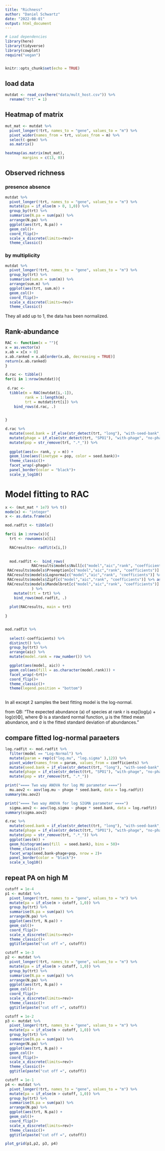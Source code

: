 ```yaml
---
title: "Richness"
author: "Daniel Schwartz"
date: "2022-08-01"
output: html_document
---
```


```r
# Load dependencies
library(here)
library(tidyverse)
library(cowplot)
require("vegan")


knitr::opts_chunk$set(echo = TRUE)
```

## load data

```r
mutdat <- read_csv(here("data/mult_host.csv")) %>% 
  rename("trt" = 1)
```

## Heatmap of matrix

```r
mut_mat <- mutdat %>% 
  pivot_longer(!trt, names_to = "gene", values_to = "m") %>% 
  pivot_wider(names_from = trt, values_from = m) %>% 
  select(-gene) %>% 
  as.matrix()

heatmap(as.matrix(mut_mat),
        margins = c(13, 0))
```
## Observed richness

### presence absence

```r

mutdat %>% 
  pivot_longer(!trt, names_to = "gene", values_to = "m") %>% 
  mutate(pa = if_else(m > 0, 1,0)) %>% 
  group_by(trt) %>% 
  summarise(N.pa = sum(pa)) %>% 
  arrange(N.pa) %>% 
  ggplot(aes(trt, N.pa)) +
  geom_col()+
  coord_flip()+
  scale_x_discrete(limits=rev)+
  theme_classic()

```

### by multiplicity
```r

mutdat %>% 
  pivot_longer(!trt, names_to = "gene", values_to = "m") %>% 
  group_by(trt) %>% 
  summarise(sum.m = sum(m)) %>% 
  arrange(sum.m) %>% 
  ggplot(aes(trt, sum.m)) +
  geom_col()+
  coord_flip()+
  scale_x_discrete(limits=rev)+
  theme_classic()

```
They all add up to 1, the data has been normalized.

## Rank-abundance

```r

RAC <- function(x = ""){
x = as.vector(x)
x.ab = x[x > 0]
x.ab.ranked = x.ab[order(x.ab, decreasing = TRUE)]
return(x.ab.ranked)
}

d.rac <- tibble()
for(i in 1:nrow(mutdat)){
  
 d.rac <- 
  tibble(m = RAC(mutdat[i,-1]), 
         rank = 1:length(m),
         trt = mutdat$trt[i]) %>% 
    bind_rows(d.rac, .)

  
}

d.rac %>% 
  mutate(seed.bank = if_else(str_detect(trt, "long"), "with-seed-bank", "no-seed_bank")) %>% 
  mutate(phage = if_else(str_detect(trt, "SPO1"), "with-phage", "no-phage")) %>% 
  mutate(pop = str_remove(trt, ".*_")) %>% 
           
  ggplot(aes(x= rank, y = m)) + 
  geom_line(aes(linetype = pop, color = seed.bank))+
  theme_classic()+
  facet_wrap(~phage)+
  panel_border(color = "black")+
  scale_y_log10()
```

# Model fitting to RAC

```r

x <- (mut_mat * 1e7) %>% t()
mode(x) <- "integer"
x <- as.data.frame(x)

mod.radfit <- tibble()

for(i in 1:nrow(x)){
  trt <- rownames(x)[i]

  RACresults<- radfit(x[i,]) 
  
  
  mod.radfit <-  bind_rows(
            RACresults$models$Null[c("model","aic","rank", "coefficients")] %>% as_tibble(),
 RACresults$models$Preemption[c("model","aic","rank", "coefficients")] %>% as_tibble(),
 RACresults$models$Lognorma[c("model","aic","rank", "coefficients")] %>% as_tibble(),
 RACresults$models$Zipf[c("model","aic","rank", "coefficients")] %>% as_tibble(),
 RACresults$models$Mandelbrot[c("model","aic","rank", "coefficients")] %>% as_tibble(),
            ) %>% 
    mutate(trt = trt) %>% 
    bind_rows(mod.radfit, .)
  
  plot(RACresults, main = trt)
  
}


mod.radfit %>% 
  
  select(-coefficients) %>% 
  distinct() %>% 
  group_by(trt) %>% 
  arrange(aic) %>% 
  mutate(model.rank = row_number()) %>% 

  ggplot(aes(model, aic)) +
  geom_col(aes(fill = as.character(model.rank))) +
  facet_wrap(~trt)+
  coord_flip()+
  theme_classic()+
  theme(legend.position = "bottom")
  
```

In all except 2 samples the best fitting model is the log-normal.

from QB:
"The expected abundance (a) of species at rank r is exp[log(µ) + log(σ)Φ], where Φ is a standard normal function, µ is the fitted mean abundance, and σ is the fitted standard deviation of abundances."


## compare fitted log-normal paraeters
 
 
```r
log.radfit <- mod.radfit %>% 
  filter(model == "Log-Normal") %>% 
  mutate(param = rep(c("log.mu", "log.sigma" ),12)) %>% 
  pivot_wider(names_from = param, values_from = coefficients) %>% 
  mutate(seed.bank = if_else(str_detect(trt, "long"), "with-seed-bank", "no-seed_bank")) %>% 
  mutate(phage = if_else(str_detect(trt, "SPO1"), "with-phage", "no-phage")) %>% 
  mutate(pop = str_remove(trt, ".*_")) 

print("==== Two way ANOVA for log MU parameter ====")
  mu.aov2 <- aov(log.mu ~ phage * seed.bank, data = log.radfit)
summary(mu.aov2)

print("==== Two way ANOVA for log SIGMA parameter ====")
  sigma.aov2 <- aov(log.sigma ~ phage * seed.bank, data = log.radfit)
summary(sigma.aov2)
```


```r
d.rac %>% 
  mutate(seed.bank = if_else(str_detect(trt, "long"), "with-seed-bank", "no-seed_bank")) %>% 
  mutate(phage = if_else(str_detect(trt, "SPO1"), "with-phage", "no-phage")) %>% 
  mutate(pop = str_remove(trt, ".*_")) %>% 
  ggplot(aes(m)) + 
  geom_histogram(aes(fill  = seed.bank), bins = 50)+
  theme_classic()+
  facet_wrap(seed.bank~phage+pop, nrow = 2)+
  panel_border(color = "black")+
  scale_x_log10()
```

## repeat PA on high M

```r
cutoff = 1e-4
p1 <- mutdat %>% 
  pivot_longer(!trt, names_to = "gene", values_to = "m") %>% 
  mutate(pa = if_else(m > cutoff, 1,0)) %>% 
  group_by(trt) %>% 
  summarise(N.pa = sum(pa)) %>% 
  arrange(N.pa) %>% 
  ggplot(aes(trt, N.pa)) +
  geom_col()+
  coord_flip()+
  scale_x_discrete(limits=rev)+
  theme_classic()+
  ggtitle(paste("cut off =", cutoff))

cutoff = 1e-3
p2 <- mutdat %>% 
  pivot_longer(!trt, names_to = "gene", values_to = "m") %>% 
  mutate(pa = if_else(m > cutoff, 1,0)) %>% 
  group_by(trt) %>% 
  summarise(N.pa = sum(pa)) %>% 
  arrange(N.pa) %>% 
  ggplot(aes(trt, N.pa)) +
  geom_col()+
  coord_flip()+
  scale_x_discrete(limits=rev)+
  theme_classic()+
  ggtitle(paste("cut off =", cutoff))

cutoff = 1e-2
p3 <- mutdat %>% 
  pivot_longer(!trt, names_to = "gene", values_to = "m") %>% 
  mutate(pa = if_else(m > cutoff, 1,0)) %>% 
  group_by(trt) %>% 
  summarise(N.pa = sum(pa)) %>% 
  arrange(N.pa) %>% 
  ggplot(aes(trt, N.pa)) +
  geom_col()+
  coord_flip()+
  scale_x_discrete(limits=rev)+
  theme_classic()+
  ggtitle(paste("cut off =", cutoff))

cutoff = 1e-1
p4 <- mutdat %>% 
  pivot_longer(!trt, names_to = "gene", values_to = "m") %>% 
  mutate(pa = if_else(m > cutoff, 1,0)) %>% 
  group_by(trt) %>% 
  summarise(N.pa = sum(pa)) %>% 
  arrange(N.pa) %>% 
  ggplot(aes(trt, N.pa)) +
  geom_col()+
  coord_flip()+
  scale_x_discrete(limits=rev)+
  theme_classic()+
  ggtitle(paste("cut off =", cutoff))

plot_grid(p1,p2, p3, p4)
```

